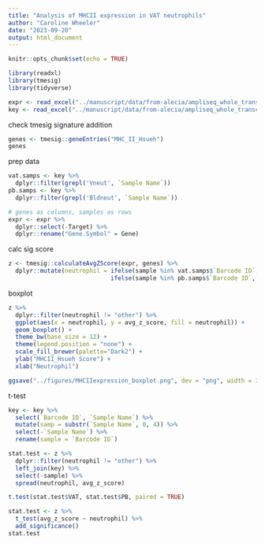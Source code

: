 ```yaml
---
title: "Analysis of MHCII expression in VAT neutrophils"
author: "Caroline Wheeler"
date: "2023-09-20"
output: html_document
---
```


```r
knitr::opts_chunk$set(echo = TRUE)

library(readxl)
library(tmesig)
library(tidyverse)
```

```r
expr <- read_excel("../manuscript/data/from-alecia/ampliseq_whole_transcriptome_366_rpm_bcma.xls")
key <- read_excel("../manuscript/data/from-alecia/ampliseq_whole_transcriptome_366_summary.xls")
```

check tmesig signature addition 
```r
genes <- tmesig::geneEntries("MHC_II_Hsueh")
genes
```

prep data
```r
vat.samps <- key %>% 
  dplyr::filter(grepl('Vneut', `Sample Name`))
pb.samps <- key %>%
  dplyr::filter(grepl('Bldneut', `Sample Name`))

# genes as columns, samples as rows 
expr <- expr %>%
  dplyr::select(-Target) %>%
  dplyr::rename("Gene.Symbol" = Gene)
```

calc sig score
```r
z <- tmesig::calculateAvgZScore(expr, genes) %>%
  dplyr::mutate(neutrophil = ifelse(sample %in% vat.samps$`Barcode ID`, "VAT",
                             ifelse(sample %in% pb.samps$`Barcode ID`, "PB", "other")))
```

boxplot
```r
z %>%
  dplyr::filter(neutrophil != "other") %>%
  ggplot(aes(x = neutrophil, y = avg_z_score, fill = neutrophil)) +
  geom_boxplot() +
  theme_bw(base_size = 12) +
  theme(legend.position = "none") +
  scale_fill_brewer(palette="Dark2") +
  ylab("MHCII_Hsueh Score") +
  xlab("Neutrophil") 

ggsave("../figures/MHCIIexpression_boxplot.png", dev = "png", width = 3, height = 3)
```

t-test
```r
key <- key %>%
  select(`Barcode ID`, `Sample Name`) %>%
  mutate(samp = substr(`Sample Name`, 0, 4)) %>%
  select(-`Sample Name`) %>%
  rename(sample = `Barcode ID`)

stat.test <- z %>%
  dplyr::filter(neutrophil != "other") %>%
  left_join(key) %>%
  select(-sample) %>%
  spread(neutrophil, avg_z_score)

t.test(stat.test$VAT, stat.test$PB, paired = TRUE)
```

```r
stat.test <- z %>%
  t_test(avg_z_score ~ neutrophil) %>%
  add_significance()
stat.test
```

